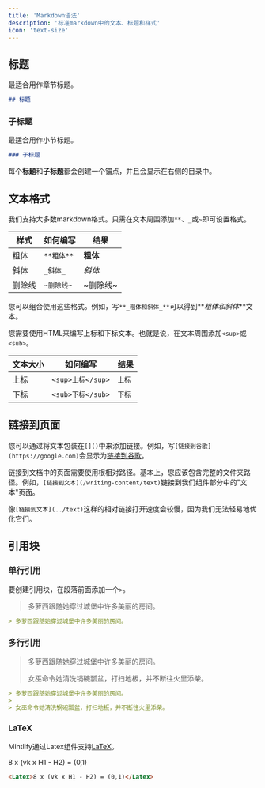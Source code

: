 ```yaml
---
title: 'Markdown语法'
description: '标准markdown中的文本、标题和样式'
icon: 'text-size'
---
```


## 标题

最适合用作章节标题。

```md
## 标题
```

### 子标题

最适合用作小节标题。

```md
### 子标题
```

<Tip>

每个**标题**和**子标题**都会创建一个锚点，并且会显示在右侧的目录中。

</Tip>

## 文本格式

我们支持大多数markdown格式。只需在文本周围添加`**`、`_`或`~`即可设置格式。

| 样式 | 如何编写 | 结果 |
| ------------- | ----------------- | --------------- |
| 粗体 | `**粗体**` | **粗体** |
| 斜体 | `_斜体_` | _斜体_ |
| 删除线 | `~删除线~` | ~删除线~ |

您可以组合使用这些格式。例如，写`**_粗体和斜体_**`可以得到**_粗体和斜体_**文本。

您需要使用HTML来编写上标和下标文本。也就是说，在文本周围添加`<sup>`或`<sub>`。

| 文本大小 | 如何编写 | 结果 |
| ----------- | ------------------------ | ---------------------- |
| 上标 | `<sup>上标</sup>` | <sup>上标</sup> |
| 下标 | `<sub>下标</sub>` | <sub>下标</sub> |

## 链接到页面

您可以通过将文本包装在`[]()`中来添加链接。例如，写`[链接到谷歌](https://google.com)`会显示为[链接到谷歌](https://google.com)。

链接到文档中的页面需要使用根相对路径。基本上，您应该包含完整的文件夹路径。例如，`[链接到文本](/writing-content/text)`链接到我们组件部分中的"文本"页面。

像`[链接到文本](../text)`这样的相对链接打开速度会较慢，因为我们无法轻易地优化它们。

## 引用块

### 单行引用

要创建引用块，在段落前面添加一个`>`。

> 多萝西跟随她穿过城堡中许多美丽的房间。

```md
> 多萝西跟随她穿过城堡中许多美丽的房间。
```

### 多行引用

> 多萝西跟随她穿过城堡中许多美丽的房间。
>
> 女巫命令她清洗锅碗瓢盆，打扫地板，并不断往火里添柴。

```md
> 多萝西跟随她穿过城堡中许多美丽的房间。
>
> 女巫命令她清洗锅碗瓢盆，打扫地板，并不断往火里添柴。
```

### LaTeX

Mintlify通过Latex组件支持[LaTeX](https://www.latex-project.org)。

<Latex>8 x (vk x H1 - H2) = (0,1)</Latex>

```md
<Latex>8 x (vk x H1 - H2) = (0,1)</Latex>
```
